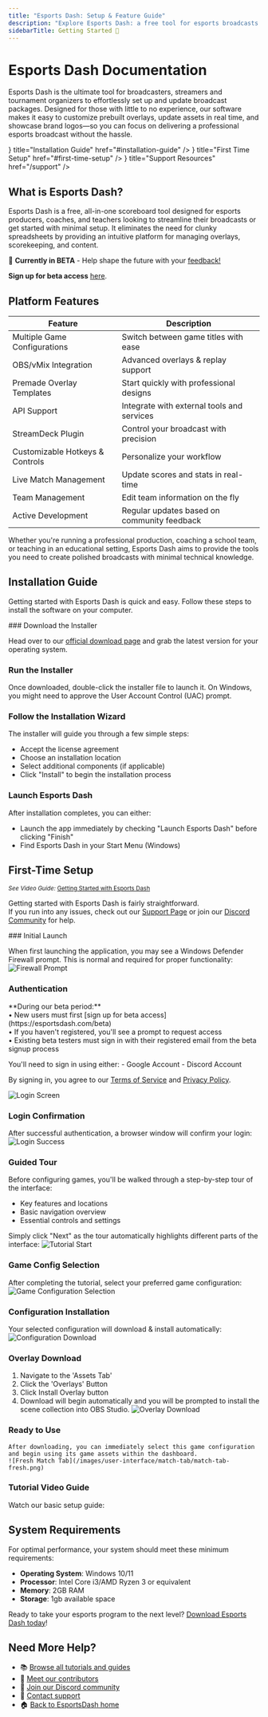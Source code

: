 ```yaml
---
title: "Esports Dash: Setup & Feature Guide"
description: "Explore Esports Dash: a free tool for esports broadcasts. Learn setup, overlays, and game configs for organizers and coaches."
sidebarTitle: Getting Started 🚀
---
```




# Esports Dash Documentation


Esports Dash is the ultimate tool for broadcasters, streamers and tournament organizers to effortlessly set up and update broadcast packages. Designed for those with little to no experience, our software makes it easy to customize prebuilt overlays, update assets in real time, and showcase brand logos—so you can focus on delivering a professional esports broadcast without the hassle.

<Cards>
  <Cards.Card
    icon={<Download/>}
    title="Installation Guide"
    href="#installation-guide"
  />
  <Cards.Card
    icon={<Zap/>}
    title="First Time Setup"
    href="#first-time-setup"
  />
  <Cards.Card
    icon={<Headphones/>}
    title="Support Resources"
    href="/support"
  />
</Cards>

## What is Esports Dash?

Esports Dash is a free, all-in-one scoreboard tool designed for esports producers, coaches, and teachers looking to streamline their broadcasts or get started with minimal setup. It eliminates the need for clunky spreadsheets by providing an intuitive platform for managing overlays, scorekeeping, and content.

🚀 **Currently in BETA** - Help shape the future with your [feedback!](https://esportsdash.com/bug-report)

**Sign up for beta access** [here](https://tally.so/r/w5lMRN).

## Platform Features
| Feature                       | Description                                      |
|-------------------------------|--------------------------------------------------|
| Multiple Game Configurations  | Switch between game titles with ease             |
| OBS/vMix Integration          | Advanced overlays & replay support               |
| Premade Overlay Templates     | Start quickly with professional designs          |
| API Support                   | Integrate with external tools and services       |
| StreamDeck Plugin             | Control your broadcast with precision            |
| Customizable Hotkeys & Controls | Personalize your workflow                      |
| Live Match Management         | Update scores and stats in real-time             |
| Team Management               | Edit team information on the fly                 |
| Active Development            | Regular updates based on community feedback      |

Whether you're running a professional production, coaching a school team, or teaching in an educational setting, Esports Dash aims to provide the tools you need to create polished broadcasts with minimal technical knowledge.


## Installation Guide

Getting started with Esports Dash is quick and easy. Follow these steps to install the software on your computer.

<Steps>
  ### Download the Installer
  
  Head over to our [official download page](https://esportsdash.com/downloads) and grab the latest version for your operating system.
  
  ### Run the Installer
  
  Once downloaded, double-click the installer file to launch it. On Windows, you might need to approve the User Account Control (UAC) prompt.
  
  ### Follow the Installation Wizard
  
  The installer will guide you through a few simple steps:
  - Accept the license agreement
  - Choose an installation location
  - Select additional components (if applicable)
  - Click "Install" to begin the installation process
  
  ### Launch Esports Dash
  
  After installation completes, you can either:
  - Launch the app immediately by checking "Launch Esports Dash" before clicking "Finish"
  - Find Esports Dash in your Start Menu (Windows)
</Steps>

## First-Time Setup
  <small>_See Video Guide:_ [Getting Started with Esports Dash](#tutorial-video-guide)</small>

Getting started with Esports Dash is fairly straightforward. \
If you run into any issues, check out our [Support Page](/support) or join our [Discord Community](https://esportsdash.com/discord) for help.

<Steps>
  ### Initial Launch
  
  When first launching the application, you may see a Windows Defender Firewall prompt. This is normal and required for proper functionality:
  ![Firewall Prompt](/images/introduction/firewall-prompt.png)
  
  ### Authentication
  <Callout emoji='⚠️' type="info">
    **During our beta period:**<br/>
    • New users must first [sign up for beta access](https://esportsdash.com/beta)<br/>
    • If you haven't registered, you'll see a prompt to request access<br/>
    • Existing beta testers must sign in with their registered email from the beta signup process<br/>
  </Callout>

  You'll need to sign in using either:
    - Google Account
    - Discord Account

  By signing in, you agree to our [Terms of Service](https://esportsdash.com/terms-of-service) and 
  [Privacy Policy](https://esportsdash.com/privacy-policy).

  ![Login Screen](/images/introduction/login-screen.png)
  
  ### Login Confirmation
  
  After successful authentication, a browser window will confirm your login:
  ![Login Success](/images/introduction/login-success.png)
  
  ### Guided Tour
  
  Before configuring games, you'll be walked through a step-by-step tour of the interface:
  - Key features and locations
  - Basic navigation overview
  - Essential controls and settings
  
  Simply click "Next" as the tour automatically highlights different parts of the interface:
  ![Tutorial Start](/images/introduction/tutorial-start.png)
  
  ### Game Config Selection
  
  After completing the tutorial, select your preferred game configuration:
  ![Game Configuration Selection](/images/introduction/intro-select-config.png)
  
  ### Configuration Installation
  
  Your selected configuration will download & install automatically:
  ![Configuration Download](/images/introduction/intro-download-config.png)

  ### Overlay Download
  1. Navigate to the 'Assets Tab'
  2. Click the 'Overlays' Button
  3. Click Install Overlay button
  4. Download will begin automatically and you will be prompted to install the scene collection into OBS Studio.
  ![Overlay Download](/images/introduction/intro-download-overlay.png)


  ### Ready to Use
    After downloading, you can immediately select this game configuration and begin using its game assets within the dashboard.
    ![Fresh Match Tab](/images/user-interface/match-tab/match-tab-fresh.png)

</Steps>

### Tutorial Video Guide

Watch our basic setup guide:

<YouTube id="6Uu1DPIMhLM" width="70%" height="70%" />



## System Requirements

For optimal performance, your system should meet these minimum requirements:

- **Operating System**: Windows 10/11
- **Processor**: Intel Core i3/AMD Ryzen 3 or equivalent
- **Memory**: 2GB RAM
- **Storage**: 1gb available space

Ready to take your esports program to the next level? [Download Esports Dash today](https://esportsdash.com/downloads)!




## Need More Help?

- 📚 [Browse all tutorials and guides](https://esportsdash.com/blog)
- 👥 [Meet our contributors](https://esportsdash.com/blog/authors)
- 💬 [Join our Discord community](https://esportsdash.com/discord)
- 📧 [Contact support](https://esportsdash.com/support)
- 🏠 [Back to EsportsDash home](https://esportsdash.com)